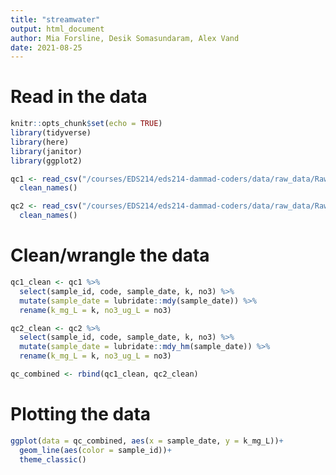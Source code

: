 ```yaml
---
title: "streamwater"
output: html_document
author: Mia Forsline, Desik Somasundaram, Alex Vand 
date: 2021-08-25 
---
```


# Read in the data 
```r
knitr::opts_chunk$set(echo = TRUE)
library(tidyverse)
library(here)
library(janitor)
library(ggplot2)

qc1 <- read_csv("/courses/EDS214/eds214-dammad-coders/data/raw_data/RawData/QuebradaCuenca1-Bisley.csv", na = c("-9999", "-9999.00", "-9999.0")) %>% 
  clean_names()

qc2 <- read_csv("/courses/EDS214/eds214-dammad-coders/data/raw_data/RawData/QuebradaCuenca2-Bisley.csv", na = c("-9999", "-9999.00", "-9999.0")) %>% 
  clean_names()
```

# Clean/wrangle the data 
```r
qc1_clean <- qc1 %>% 
  select(sample_id, code, sample_date, k, no3) %>% 
  mutate(sample_date = lubridate::mdy(sample_date)) %>% 
  rename(k_mg_L = k, no3_ug_L = no3)

qc2_clean <- qc2 %>% 
  select(sample_id, code, sample_date, k, no3) %>% 
  mutate(sample_date = lubridate::mdy_hm(sample_date)) %>% 
  rename(k_mg_L = k, no3_ug_L = no3)

qc_combined <- rbind(qc1_clean, qc2_clean)
```

# Plotting the data 
```r
ggplot(data = qc_combined, aes(x = sample_date, y = k_mg_L))+
  geom_line(aes(color = sample_id))+
  theme_classic()
```

